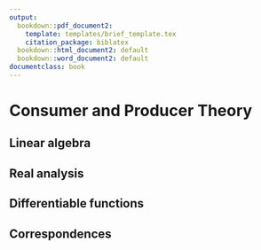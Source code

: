 ```yaml
---
output:
  bookdown::pdf_document2:
    template: templates/brief_template.tex
    citation_package: biblatex
  bookdown::html_document2: default
  bookdown::word_document2: default
documentclass: book
---
```


# Consumer and Producer Theory {.unnumbered}

## Linear algebra {-}

## Real analysis {-}

## Differentiable functions {-}

## Correspondences {-}
